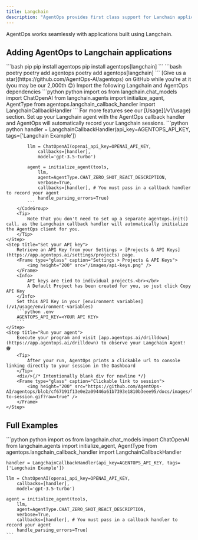 ```yaml
---
title: Langchain
description: "AgentOps provides first class support for Lanchain applications"
---
```


AgentOps works seamlessly with applications built using Langchain.

## Adding AgentOps to Langchain applications

<Steps>
	<Step title="Install the AgentOps SDK and the additional Langchain dependency">
		<CodeGroup>
			```bash pip
			pip install agentops
			pip install agentops[langchain]
			```
			```bash poetry
			poetry add agentops
			poetry add agentops[langchain]
			```
		</CodeGroup>
		<Check>[Give us a star](https://github.com/AgentOps-AI/agentops) on GitHub while you're at it (you may be our <span id="stars-text">2,000th</span> 😊)</Check>
	</Step>
	<Step title="Set up your import statements">
		Import the following Langchain and AgentOps dependencies
		<CodeGroup>
			```python python
			import os
			from langchain.chat_models import ChatOpenAI
			from langchain.agents import initialize_agent, AgentType
			from agentops.langchain_callback_handler import LangchainCallbackHandler
			```
		</CodeGroup>
		<Tip>
			For more features see our [Usage](/v1/usage) section.
		</Tip>
	</Step>
	<Step title="Set up your Langchain handler to make the calls">
		Set up your Langchain agent with the AgentOps callback handler and AgentOps will automatically record your Langchain sessions.
		<CodeGroup>
			```python python
			handler = LangchainCallbackHandler(api_key=AGENTOPS_API_KEY, tags=['Langchain Example'])

			llm = ChatOpenAI(openai_api_key=OPENAI_API_KEY,
				callbacks=[handler],
				model='gpt-3.5-turbo')

			agent = initialize_agent(tools,
				llm,
				agent=AgentType.CHAT_ZERO_SHOT_REACT_DESCRIPTION,
				verbose=True,
				callbacks=[handler], # You must pass in a callback handler to record your agent
				handle_parsing_errors=True)
			```
		</CodeGroup>
		<Tip>
			Note that you don't need to set up a separate agentops.init() call, as the Langchain callback handler will automatically initialize the AgentOps client for you.
		</Tip>
	</Step>
	<Step title="Set your API key">
		Retrieve an API Key from your Settings > [Projects & API Keys](https://app.agentops.ai/settings/projects) page.
		<Frame type="glass" caption="Settings > Projects & API Keys">
			<img height="200" src="/images/api-keys.png" />
		</Frame>
		<Info>
			API keys are tied to individual projects.<br></br>
			A Default Project has been created for you, so just click Copy API Key
		</Info>
		Set this API Key in your [environment variables](/v1/usage/environment-variables)
		```python .env
		AGENTOPS_API_KEY=<YOUR API KEY>
		```
	</Step>
    <Step title="Run your agent">
		Execute your program and visit [app.agentops.ai/drilldown](https://app.agentops.ai/drilldown) to observe your Langchain Agent! 🕵️
		<Tip>
			After your run, AgentOps prints a clickable url to console linking directly to your session in the Dashboard
		</Tip>
		<div/>{/* Intentionally blank div for newline */}
		<Frame type="glass" caption="Clickable link to session">
			<img height="200" src="https://github.com/AgentOps-AI/agentops/blob/cf67191f13e0e2a09446a61b7393e1810b3eee95/docs/images/link-to-session.gif?raw=true" />
		</Frame>
	</Step>
</Steps>

## Full Examples

<CodeGroup className="adjust-api-key">
	```python python
	import os
	from langchain.chat_models import ChatOpenAI
	from langchain.agents import initialize_agent, AgentType
	from agentops.langchain_callback_handler import LangchainCallbackHandler

	handler = LangchainCallbackHandler(api_key=AGENTOPS_API_KEY, tags=['Langchain Example'])

	llm = ChatOpenAI(openai_api_key=OPENAI_API_KEY,
		callbacks=[handler],
		model='gpt-3.5-turbo')

	agent = initialize_agent(tools,
		llm,
		agent=AgentType.CHAT_ZERO_SHOT_REACT_DESCRIPTION,
		verbose=True,
		callbacks=[handler], # You must pass in a callback handler to record your agent
		handle_parsing_errors=True)
	```
</CodeGroup>

<script type="module" src="/scripts/github_stars.js"></script>
<script type="module" src="/scripts/scroll-img-fadein-animation.js"></script>